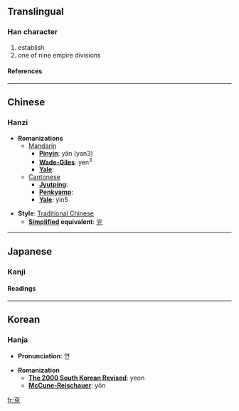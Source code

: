 {{see|兖}}

==Translingual==
===Han character===
{{Han char|rad=儿|as=07|sn=9|four=0021<sub>6</sub>|canj=卜金口竹山 (YCRHU)}}
# establish
# one of nine empire divisions
====References====
{{Han ref|kx=0125.150|dkj=01375|dj=0265.150|hdz=10273.100|uh=5157|ud=20823|bh=AB5E|bd=43870}}
----

==Chinese==
===Hanzi===


* '''Romanizations'''
** [[Mandarin]]
*** '''[[Pinyin]]''': yǎn (yan3)
*** '''[[Wade-Giles]]''': yen<sup>3</sup>
*** '''[[Yale]]''': 
**[[Cantonese]]
***'''[[Jyutping]]''':
***'''[[Penkyamp]]''': 
***'''[[Yale]]''': yin5

* '''Style''': [[Traditional Chinese]] 
** '''[[Simplified Chinese|Simplified]] equivalent''': [[兖]]


----
==Japanese==
===Kanji===
{{ja-kanji|grade=|rs=儿07}}
====Readings====
{{ja-readings|on=[[えん]] (en)|kun=[[くくる]] (kukuru), [[ただしい]] (tadashii), [[まこと]] (makoto)}}


----
==Korean==
===Hanja===

* '''Pronunciation''': 연

* '''Romanization'''
** '''[[The 2000 South Korean Revised Romanization|The 2000 South Korean Revised]]''': yeon
** '''[[McCune-Reischauer]]''': yŏn


[[fr:兗]]